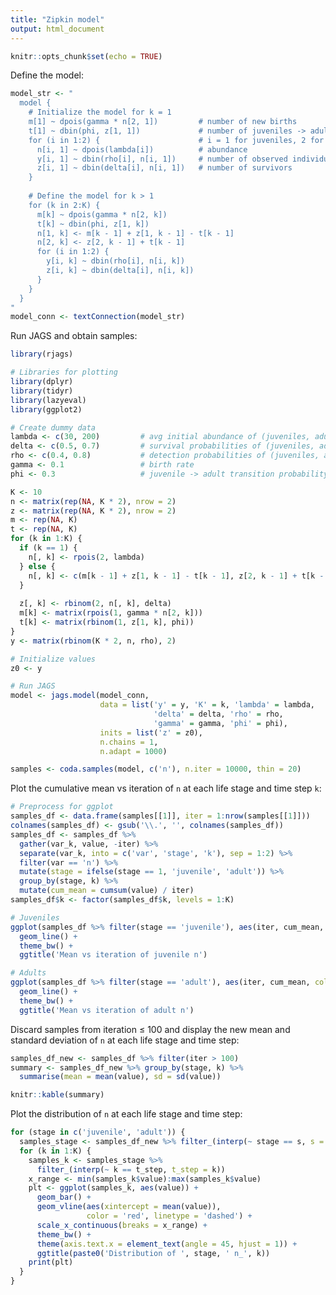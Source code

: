 ```yaml
---
title: "Zipkin model"
output: html_document
---
```


```r
knitr::opts_chunk$set(echo = TRUE)
```

Define the model:
```r
model_str <- "
  model {
    # Initialize the model for k = 1
    m[1] ~ dpois(gamma * n[2, 1])         # number of new births
    t[1] ~ dbin(phi, z[1, 1])             # number of juveniles -> adults
    for (i in 1:2) {                      # i = 1 for juveniles, 2 for adults
      n[i, 1] ~ dpois(lambda[i])          # abundance
      y[i, 1] ~ dbin(rho[i], n[i, 1])     # number of observed individuals
      z[i, 1] ~ dbin(delta[i], n[i, 1])   # number of survivors
    }
  
    # Define the model for k > 1
    for (k in 2:K) {
      m[k] ~ dpois(gamma * n[2, k])
      t[k] ~ dbin(phi, z[1, k])
      n[1, k] <- m[k - 1] + z[1, k - 1] - t[k - 1]
      n[2, k] <- z[2, k - 1] + t[k - 1]
      for (i in 1:2) {
        y[i, k] ~ dbin(rho[i], n[i, k])
        z[i, k] ~ dbin(delta[i], n[i, k])
      }
    }
  }
"
model_conn <- textConnection(model_str)
```

Run JAGS and obtain samples:
```r
library(rjags)

# Libraries for plotting
library(dplyr)
library(tidyr)
library(lazyeval)
library(ggplot2)

# Create dummy data
lambda <- c(30, 200)         # avg initial abundance of (juveniles, adults)
delta <- c(0.5, 0.7)         # survival probabilities of (juveniles, adults)
rho <- c(0.4, 0.8)           # detection probabilities of (juveniles, adults)
gamma <- 0.1                 # birth rate
phi <- 0.3                   # juvenile -> adult transition probability

K <- 10
n <- matrix(rep(NA, K * 2), nrow = 2)
z <- matrix(rep(NA, K * 2), nrow = 2)
m <- rep(NA, K)
t <- rep(NA, K)
for (k in 1:K) {
  if (k == 1) {
    n[, k] <- rpois(2, lambda)
  } else {
    n[, k] <- c(m[k - 1] + z[1, k - 1] - t[k - 1], z[2, k - 1] + t[k - 1])
  }
  
  z[, k] <- rbinom(2, n[, k], delta)
  m[k] <- matrix(rpois(1, gamma * n[2, k]))
  t[k] <- matrix(rbinom(1, z[1, k], phi))
}
y <- matrix(rbinom(K * 2, n, rho), 2)

# Initialize values
z0 <- y

# Run JAGS
model <- jags.model(model_conn,
                    data = list('y' = y, 'K' = k, 'lambda' = lambda,
                                'delta' = delta, 'rho' = rho,
                                'gamma' = gamma, 'phi' = phi),
                    inits = list('z' = z0),
                    n.chains = 1,
                    n.adapt = 1000)

samples <- coda.samples(model, c('n'), n.iter = 10000, thin = 20)
```

Plot the cumulative mean vs iteration of `n` at each life stage and time step `k`:

```r
# Preprocess for ggplot
samples_df <- data.frame(samples[[1]], iter = 1:nrow(samples[[1]]))
colnames(samples_df) <- gsub('\\.', '', colnames(samples_df))
samples_df <- samples_df %>%
  gather(var_k, value, -iter) %>%
  separate(var_k, into = c('var', 'stage', 'k'), sep = 1:2) %>%
  filter(var == 'n') %>%
  mutate(stage = ifelse(stage == 1, 'juvenile', 'adult')) %>%
  group_by(stage, k) %>%
  mutate(cum_mean = cumsum(value) / iter)
samples_df$k <- factor(samples_df$k, levels = 1:K)

# Juveniles
ggplot(samples_df %>% filter(stage == 'juvenile'), aes(iter, cum_mean, colour = k)) +
  geom_line() +
  theme_bw() +
  ggtitle('Mean vs iteration of juvenile n')

# Adults
ggplot(samples_df %>% filter(stage == 'adult'), aes(iter, cum_mean, colour = k)) +
  geom_line() +
  theme_bw() +
  ggtitle('Mean vs iteration of adult n')
```

Discard samples from iteration $\leq$ 100 and display the new mean and standard deviation of `n` at each life stage and time step:

```r
samples_df_new <- samples_df %>% filter(iter > 100)
summary <- samples_df_new %>% group_by(stage, k) %>%
  summarise(mean = mean(value), sd = sd(value))
```

```r
knitr::kable(summary)
```

Plot the distribution of `n` at each life stage and time step:

```r
for (stage in c('juvenile', 'adult')) {
  samples_stage <- samples_df_new %>% filter_(interp(~ stage == s, s = stage))
  for (k in 1:K) {
    samples_k <- samples_stage %>%
      filter_(interp(~ k == t_step, t_step = k))
    x_range <- min(samples_k$value):max(samples_k$value)
    plt <- ggplot(samples_k, aes(value)) +
      geom_bar() +
      geom_vline(aes(xintercept = mean(value)),
                 color = 'red', linetype = 'dashed') +
      scale_x_continuous(breaks = x_range) +
      theme_bw() +
      theme(axis.text.x = element_text(angle = 45, hjust = 1)) +
      ggtitle(paste0('Distribution of ', stage, ' n_', k))
    print(plt)
  }
}
```